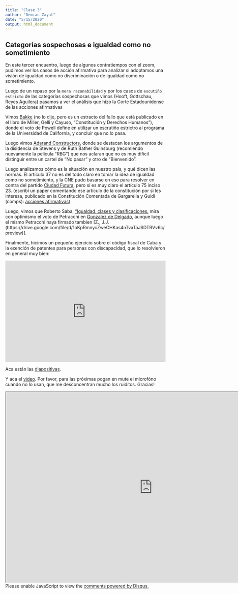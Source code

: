 ```yaml
---
title: "Clase 3"
author: "Demian Zayat"
date: "5/15/2020"
output: html_document
---
```


## Categorías sospechosas e igualdad como no sometimiento

En este tercer encuentro, luego de algunos contratiempos con el zoom, pudimos ver los casos de acción afirmativa para analizar si adoptamos una visión de igualdad como no discriminación o de igualdad como no sometimiento.

Luego de un repaso por la `mera razonabilidad` y por los casos de `escutiño estricto` de las categorías sospechosas que vimos (Hooft, Gottschau, Reyes Aguilera) pasamos a ver el análisis que hizo la Corte Estadounidense de las acciones afirmativas

Vimos [Bakke](https://drive.google.com/file/d/11xQne4CyciNUGwbvsbPmhuMzpbXe1pwI/preview) (no lo dije, pero es un estracto del fallo que está publicado en el libro de Miller, Gelli y Cayuso, "Constitución y Derechos Humanos"), donde el voto de Powell define en utilizar un escrutiño estrictro al programa de la Universidad de California, y concluir que no lo pasa. 

Luego vimos [Adarand Constructors](https://drive.google.com/file/d/1S26hiS0r79OTCIL-fhSnrpIMjU_tozKp/preview), donde se destacan los argumentos de la disidencia de Stevens y de Ruth Bather Guinsburg (recomiendo nuevamente la pelicula "RBG") que nos aclaran que no es muy dificil distinguir entre un cartel de "No pasar" y otro de "Bienvenido".

Luego analizamos cómo es la situación en nuestro país, y qué dicen las normas. El artículo 37 no es del todo claro en tomar la idea de igualdad como no sometimiento, y la CNE pudo basarse en eso para resolver en contra del partido [Ciudad Futura](https://drive.google.com/file/d/17ahXbshe4DBpdPJLECFGaRE3OSzinDJY/preview), pero sí es muy claro el artículo 75 inciso 23. (escribí un paper comentando ese artículo de la constitución por si les interesa, publicado en la Constitución Comentada de Gargarella y Guidi (comps): [acciones afirmativas](https://drive.google.com/file/d/0B50ljTnhr79kZmpueXRJMnU1SlE/view?usp=sharing)).

Luego, vimos que Roberto Saba, [“Igualdad, clases y clasificaciones. ](https://drive.google.com/open?id=0B50ljTnhr79kZ2NUUlc2YUJIUFU) mira con optimismo el voto de Petracchi en [Gonzalez de Delgado](https://drive.google.com/file/d/1xpc1IjyMT1x-b3mj0l2Jukxir-4Qe5fS/preview), aunque luego el mismo Petracchi haya firmado tambien [Z., J.J.(https://drive.google.com/file/d/1oKpRmnycZweCHKas4nTvaTaJSDTRVv6c/preview)].

Finalmente, hicimos un pequeño ejercicio sobre el código fiscal de Caba y la exención de patentes para personas con discapacidad, que lo resolvieron en general muy bien:

<div style='position: relative; padding-bottom: 56.25%; padding-top: 35px; height: 0; overflow: hidden;'><iframe sandbox='allow-scripts allow-same-origin' allowfullscreen='true' allowtransparency='true' frameborder='0' height='315' src='https://www.mentimeter.com/embed/12856ce850dcf84ed76b3dc4657404d8/87e4100f7371' style='position: absolute; top: 0; left: 0; width: 100%; height: 100%;' width='420'></iframe></div>


Aca están las [diapositivas](https://cursoinadiclase3.netlify.app/).


Y aca el [video](https://drive.google.com/open?id=1MlvmW7lZrtvSVDe4oweTvF1aygWJ7zPR). Por favor, para las próximas pogan en mute el microfóno cuando no lo usan, que me desconcentran mucho los ruiditos. Gracias!


<iframe src="https://drive.google.com/file/d/1MlvmW7lZrtvSVDe4oweTvF1aygWJ7zPR/preview" width="920" height="600"></iframe>


<div id="disqus_thread"></div>
<script>

/**
*  RECOMMENDED CONFIGURATION VARIABLES: EDIT AND UNCOMMENT THE SECTION BELOW TO INSERT DYNAMIC VALUES FROM YOUR PLATFORM OR CMS.
*  LEARN WHY DEFINING THESE VARIABLES IS IMPORTANT: https://disqus.com/admin/universalcode/#configuration-variables*/
/*
var disqus_config = function () {
this.page.url = cursoinadi.antidiscriminacion.org;  // Replace PAGE_URL with your page's canonical URL variable
this.page.identifier = antidiscriminacion.disqus.com; // Replace PAGE_IDENTIFIER with your page's unique identifier variable
};
*/
(function() { // DON'T EDIT BELOW THIS LINE
var d = document, s = d.createElement('script');
s.src = 'https://EXAMPLE.disqus.com/embed.js';
s.setAttribute('data-timestamp', +new Date());
(d.head || d.body).appendChild(s);
})();
</script>
<noscript>Please enable JavaScript to view the <a href="https://disqus.com/?ref_noscript">comments powered by Disqus.</a></noscript>
                            


